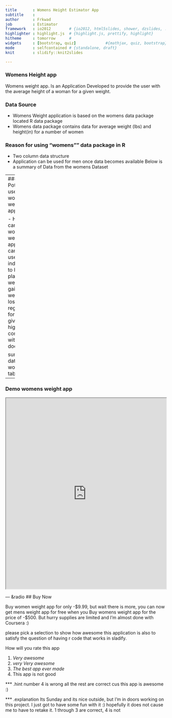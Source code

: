 ```yaml
---
title       : Womens Height Estimator App
subtitle    : 
author      : Frkwad
job         : Estimator
framework   : io2012        # {io2012, html5slides, shower, dzslides, ...}
highlighter : highlight.js  # {highlight.js, prettify, highlight}
hitheme     : tomorrow      # 
widgets     : [bootstrap, quiz]             #{mathjax, quiz, bootstrap}
mode        : selfcontained # {standalone, draft}
knit        : slidify::knit2slides

---
```

### Womens Height app

Womens weight app. Is an Application Developed to provide the user with the average height of a woman for a given weight.

### Data Source
- Womens Weight application is based on the womens data package located R data package
- Womens data package contains data for average weight (lbs) and height(in) for a number of women

### Reason for using "womens"" data package in R
- Two column data structure 
- Application can be used for men once data becomes available
Below is a summary of Data from the womens Dataset




---
### Potential uses of womens weight app.


- Health care: womens weight appliaction can be used by individuals to help plan either    weight gain or weight loss regiment for their given hight in conjuction with their       doctor

summary data from womens table
```r
summary(women)
```

---
### Demo  womens weight app
<iframe src="https://frkwad.shinyapps.io/shine/" width=100%, height=600></iframe>



--- &radio
## Buy Now 

Buy women weight app for only -$9.99, but wait there is more, you can now get mens weight app for free when you Buy womens weight app for the price of -$500. But hurry supplies are limited and I'm almost done with Coursera :)

please pick a selection to show how awesome this application is also to satisfy the question of having r code that works in sladify. 


How will you rate this app

1. _Very awesome_
2. _very Very awesome_
3. _The best app ever made_
4. This app is not good

*** .hint
number 4 is wrong all the rest are correct cus this app is awesome :)

*** .explanation
Its Sunday and its nice outside, but I'm in doors working on this project. I just got to have some fun with it :) hopefully it does not cause me to have to retake it. 1 through 3 are correct, 4 is not
